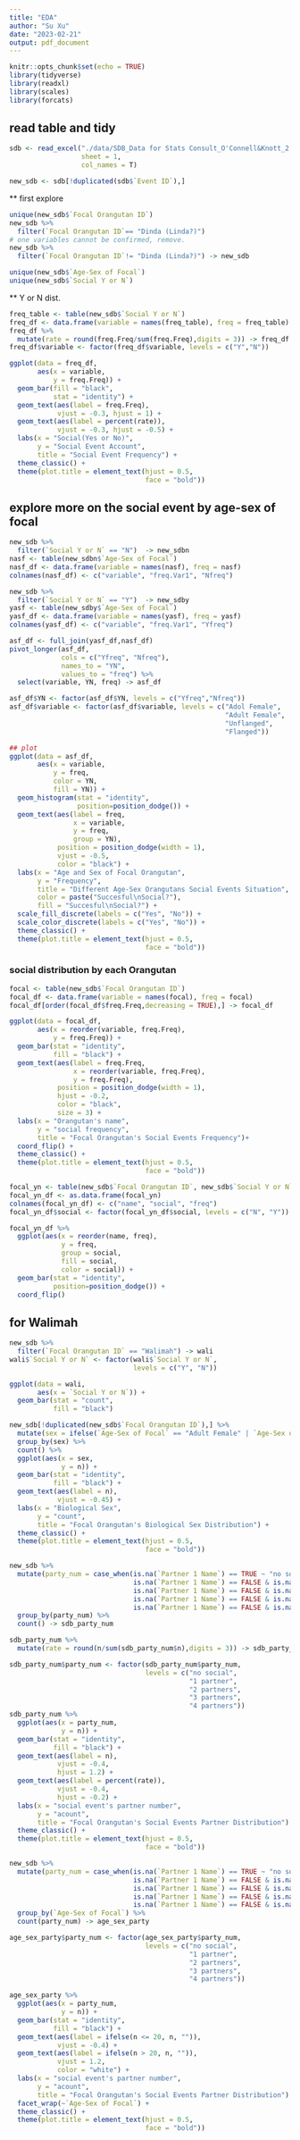 ```yaml
---
title: "EDA"
author: "Su Xu"
date: "2023-02-21"
output: pdf_document
---
```


```r
knitr::opts_chunk$set(echo = TRUE)
library(tidyverse)
library(readxl)
library(scales)
library(forcats)
```

## read table and tidy

```r
sdb <- read_excel("./data/SDB_Data for Stats Consult_O'Connell&Knott_2.17.23.xlsx",
                  sheet = 1,
                  col_names = T)
```

```r
new_sdb <- sdb[!duplicated(sdb$`Event ID`),]
```

** first explore
```r
unique(new_sdb$`Focal Orangutan ID`)
new_sdb %>% 
  filter(`Focal Orangutan ID`== "Dinda (Linda?)")
# one variables cannot be confirmed, remove.
new_sdb %>% 
  filter(`Focal Orangutan ID`!= "Dinda (Linda?)") -> new_sdb

unique(new_sdb$`Age-Sex of Focal`)
unique(new_sdb$`Social Y or N`)
```

** Y or N dist.

```r
freq_table <- table(new_sdb$`Social Y or N`)
freq_df <- data.frame(variable = names(freq_table), freq = freq_table)
freq_df %>% 
  mutate(rate = round(freq.Freq/sum(freq.Freq),digits = 3)) -> freq_df
freq_df$variable <- factor(freq_df$variable, levels = c("Y","N"))

ggplot(data = freq_df,
       aes(x = variable,
           y = freq.Freq)) +
  geom_bar(fill = "black",
           stat = "identity") +
  geom_text(aes(label = freq.Freq), 
            vjust = -0.3, hjust = 1) +
  geom_text(aes(label = percent(rate)), 
            vjust = -0.3, hjust = -0.5) +
  labs(x = "Social(Yes or No)",
       y = "Social Event Account",
       title = "Social Event Frequency") +
  theme_classic() +
  theme(plot.title = element_text(hjust = 0.5,
                                  face = "bold"))
```

## explore more on the social event by age-sex of focal

```r
new_sdb %>% 
  filter(`Social Y or N` == "N")  -> new_sdbn
nasf <- table(new_sdbn$`Age-Sex of Focal`)
nasf_df <- data.frame(variable = names(nasf), freq = nasf)
colnames(nasf_df) <- c("variable", "freq.Var1", "Nfreq")

new_sdb %>% 
  filter(`Social Y or N` == "Y")  -> new_sdby
yasf <- table(new_sdby$`Age-Sex of Focal`)
yasf_df <- data.frame(variable = names(yasf), freq = yasf)
colnames(yasf_df) <- c("variable", "freq.Var1", "Yfreq")

asf_df <- full_join(yasf_df,nasf_df)
pivot_longer(asf_df,
             cols = c("Yfreq", "Nfreq"),
             names_to = "YN",
             values_to = "freq") %>% 
  select(variable, YN, freq) -> asf_df

asf_df$YN <- factor(asf_df$YN, levels = c("Yfreq","Nfreq"))
asf_df$variable <- factor(asf_df$variable, levels = c("Adol Female",
                                                      "Adult Female",
                                                      "Unflanged",
                                                      "Flanged"))

## plot
ggplot(data = asf_df,
       aes(x = variable,
           y = freq,
           color = YN,
           fill = YN)) +
  geom_histogram(stat = "identity",
                 position=position_dodge()) +
  geom_text(aes(label = freq,
                x = variable,
                y = freq,
                group = YN),
            position = position_dodge(width = 1),
            vjust = -0.5,
            color = "black") +
  labs(x = "Age and Sex of Focal Orangutan",
       y = "Frequency",
       title = "Different Age-Sex Orangutans Social Events Situation",
       color = paste("Succesful\nSocial?"),
       fill = "Succesful\nSocial?") +
  scale_fill_discrete(labels = c("Yes", "No")) +
  scale_color_discrete(labels = c("Yes", "No")) +
  theme_classic() +
  theme(plot.title = element_text(hjust = 0.5,
                                  face = "bold"))
``` 

### social distribution by each Orangutan

```r
focal <- table(new_sdb$`Focal Orangutan ID`)
focal_df <- data.frame(variable = names(focal), freq = focal)
focal_df[order(focal_df$freq.Freq,decreasing = TRUE),] -> focal_df

ggplot(data = focal_df,
       aes(x = reorder(variable, freq.Freq),
           y = freq.Freq)) +
  geom_bar(stat = "identity",
           fill = "black") +
  geom_text(aes(label = freq.Freq,
                x = reorder(variable, freq.Freq),
                y = freq.Freq),
            position = position_dodge(width = 1),
            hjust = -0.2,
            color = "black",
            size = 3) +
  labs(x = "Orangutan's name",
       y = "social frequency",
       title = "Focal Orangutan's Social Events Frequency")+
  coord_flip() +
  theme_classic() +
  theme(plot.title = element_text(hjust = 0.5,
                                  face = "bold"))
```

```r
focal_yn <- table(new_sdb$`Focal Orangutan ID`, new_sdb$`Social Y or N`)
focal_yn_df <- as.data.frame(focal_yn)
colnames(focal_yn_df) <- c("name", "social", "freq")
focal_yn_df$social <- factor(focal_yn_df$social, levels = c("N", "Y"))

focal_yn_df %>% 
  ggplot(aes(x = reorder(name, freq),
             y = freq,
             group = social,
             fill = social,
             color = social)) +
  geom_bar(stat = "identity",
           position=position_dodge()) +
  coord_flip()
```

## for Walimah

```r
new_sdb %>% 
  filter(`Focal Orangutan ID` == "Walimah") -> wali
wali$`Social Y or N` <- factor(wali$`Social Y or N`,
                               levels = c("Y", "N"))

ggplot(data = wali,
       aes(x = `Social Y or N`)) +
  geom_bar(stat = "count",
           fill = "black")
```

```r
new_sdb[!duplicated(new_sdb$`Focal Orangutan ID`),] %>% 
  mutate(sex = ifelse(`Age-Sex of Focal` == "Adult Female" | `Age-Sex of Focal` == "Adol Female", "female", "male")) %>% 
  group_by(sex) %>% 
  count() %>% 
  ggplot(aes(x = sex,
             y = n)) +
  geom_bar(stat = "identity",
           fill = "black") +
  geom_text(aes(label = n),
            vjust = -0.45) +
  labs(x = "Biological Sex",
       y = "count",
       title = "Focal Orangutan's Biological Sex Distribution") +
  theme_classic() +
  theme(plot.title = element_text(hjust = 0.5,
                                  face = "bold"))
```

```r
new_sdb %>% 
  mutate(party_num = case_when(is.na(`Partner 1 Name`) == TRUE ~ "no social",
                               is.na(`Partner 1 Name`) == FALSE & is.na(`Partner 2 Name`) == TRUE & is.na(`Partner 3 Name`) == TRUE & is.na(`Partner 4 Name`) == TRUE ~ "1 partner",
                               is.na(`Partner 1 Name`) == FALSE & is.na(`Partner 2 Name`) == FALSE & is.na(`Partner 3 Name`) == TRUE & is.na(`Partner 4 Name`) == TRUE ~ "2 partners",
                               is.na(`Partner 1 Name`) == FALSE & is.na(`Partner 2 Name`) == FALSE & is.na(`Partner 3 Name`) == FALSE & is.na(`Partner 4 Name`) == TRUE ~ "3 partners",
                               is.na(`Partner 1 Name`) == FALSE & is.na(`Partner 2 Name`) == FALSE & is.na(`Partner 3 Name`) == FALSE & is.na(`Partner 4 Name`) == FALSE ~ "4 partners")) %>% 
  group_by(party_num) %>% 
  count() -> sdb_party_num

sdb_party_num %>% 
  mutate(rate = round(n/sum(sdb_party_num$n),digits = 3)) -> sdb_party_num

sdb_party_num$party_num <- factor(sdb_party_num$party_num,
                                  levels = c("no social",
                                             "1 partner",
                                             "2 partners",
                                             "3 partners",
                                             "4 partners"))
sdb_party_num %>% 
  ggplot(aes(x = party_num,
             y = n)) +
  geom_bar(stat = "identity",
           fill = "black") +
  geom_text(aes(label = n),
            vjust = -0.4,
            hjust = 1.2) +
  geom_text(aes(label = percent(rate)),
            vjust = -0.4,
            hjust = -0.2) +
  labs(x = "social event's partner number",
       y = "acount",
       title = "Focal Orangutan's Social Events Partner Distribution") +
  theme_classic() +
  theme(plot.title = element_text(hjust = 0.5,
                                  face = "bold"))
```

```r
new_sdb %>% 
  mutate(party_num = case_when(is.na(`Partner 1 Name`) == TRUE ~ "no social",
                               is.na(`Partner 1 Name`) == FALSE & is.na(`Partner 2 Name`) == TRUE & is.na(`Partner 3 Name`) == TRUE & is.na(`Partner 4 Name`) == TRUE ~ "1 partner",
                               is.na(`Partner 1 Name`) == FALSE & is.na(`Partner 2 Name`) == FALSE & is.na(`Partner 3 Name`) == TRUE & is.na(`Partner 4 Name`) == TRUE ~ "2 partners",
                               is.na(`Partner 1 Name`) == FALSE & is.na(`Partner 2 Name`) == FALSE & is.na(`Partner 3 Name`) == FALSE & is.na(`Partner 4 Name`) == TRUE ~ "3 partners",
                               is.na(`Partner 1 Name`) == FALSE & is.na(`Partner 2 Name`) == FALSE & is.na(`Partner 3 Name`) == FALSE & is.na(`Partner 4 Name`) == FALSE ~ "4 partners")) %>% 
  group_by(`Age-Sex of Focal`) %>% 
  count(party_num) -> age_sex_party

age_sex_party$party_num <- factor(age_sex_party$party_num,
                                  levels = c("no social",
                                             "1 partner",
                                             "2 partners",
                                             "3 partners",
                                             "4 partners"))

age_sex_party %>% 
  ggplot(aes(x = party_num,
             y = n)) +
  geom_bar(stat = "identity",
           fill = "black") +
  geom_text(aes(label = ifelse(n <= 20, n, "")),
            vjust = -0.4) +
  geom_text(aes(label = ifelse(n > 20, n, "")),
            vjust = 1.2,
            color = "white") +
  labs(x = "social event's partner number",
       y = "acount",
       title = "Focal Orangutan's Social Events Partner Distribution") +
  facet_wrap(~`Age-Sex of Focal`) +
  theme_classic() +
  theme(plot.title = element_text(hjust = 0.5,
                                  face = "bold"))
```

